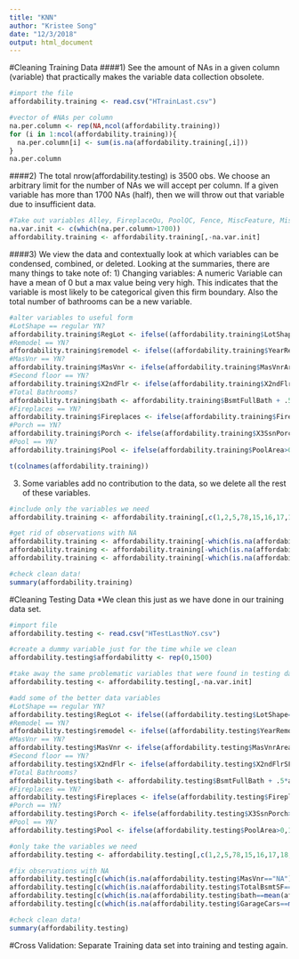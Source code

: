 ```yaml
---
title: "KNN"
author: "Kristee Song"
date: "12/3/2018"
output: html_document
---
```


#Cleaning Training Data
####1) See the amount of NAs in a given column (variable) that practically makes the variable data collection obsolete.
```r
#import the file
affordability.training <- read.csv("HTrainLast.csv")

#vector of #NAs per column
na.per.column <- rep(NA,ncol(affordability.training))
for (i in 1:ncol(affordability.training)){
  na.per.column[i] <- sum(is.na(affordability.training[,i]))
}
na.per.column
```
####2) The total nrow(affordability.testing) is 3500 obs. We choose an arbitrary limit for the number of NAs we will accept per column. If a given variable has more than 1700 NAs (half), then we will throw out that variable due to insufficient data.
```r
#Take out variables Alley, FireplaceQu, PoolQC, Fence, MiscFeature, MiscVal which have more than 1700 NAs
na.var.init <- c(which(na.per.column>1700))
affordability.training <- affordability.training[,-na.var.init]
```
####3) We view the data and contextually look at which variables can be condensed, combined, or deleted.
Looking at the summaries, there are many things to take note of:
1) Changing variables: A numeric Variable can have a mean of 0 but a max value being very high. This indicates that the variable is most likely to be categorical given this firm boundary. Also the total number of bathrooms can be a new variable.
```r
#alter variables to useful form
#LotShape == regular YN?
affordability.training$RegLot <- ifelse((affordability.training$LotShape=="Reg"),1,0)
#Remodel == YN?
affordability.training$remodel <- ifelse((affordability.training$YearRemodAdd - affordability.training$YearBuilt) == 0,0,1)
#MasVnr == YN?
affordability.training$MasVnr <- ifelse(affordability.training$MasVnrArea==0,0,1)
#Second floor == YN?
affordability.training$X2ndFlr <- ifelse(affordability.training$X2ndFlrSF==0,0,1)
#Total Bathrooms?
affordability.training$bath <- affordability.training$BsmtFullBath + .5*affordability.training$BsmtHalfBath + affordability.training$FullBath + .5*affordability.training$HalfBath
#Fireplaces == YN?
affordability.training$Fireplaces <- ifelse(affordability.training$Fireplaces>0,1,0)
#Porch == YN?
affordability.training$Porch <- ifelse(affordability.training$X3SsnPorch>0,1,0)
#Pool == YN?
affordability.training$Pool <- ifelse(affordability.training$PoolArea>0,1,0)

t(colnames(affordability.training))
```
3) Some variables add no contribution to the data, so we delete all the rest of these variables.
```r
#include only the variables we need
affordability.training <- affordability.training[,c(1,2,5,78,15,16,17,18,19,79,80,27,29,38,40,41,43,81,45,46,77,51,52,56,60,64,65,82,83,76)]

#get rid of observations with NA
affordability.training <- affordability.training[-which(is.na(affordability.training$MasVnr)),]
affordability.training <- affordability.training[-which(is.na(affordability.training$bath)),]
affordability.training <- affordability.training[-which(is.na(affordability.training$GarageCars)),]

#check clean data!
summary(affordability.training)
```

#Cleaning Testing Data
*We clean this just as we have done in our training data set.
```r
#import file
affordability.testing <- read.csv("HTestLastNoY.csv")

#create a dummy variable just for the time while we clean
affordability.testing$affordabilitty <- rep(0,1500)

#take away the same problematic variables that were found in testing data
affordability.testing <- affordability.testing[,-na.var.init]

#add some of the better data variables
#LotShape == regular YN?
affordability.testing$RegLot <- ifelse((affordability.testing$LotShape=="Reg"),1,0)
#Remodel == YN?
affordability.testing$remodel <- ifelse((affordability.testing$YearRemodAdd - affordability.testing$YearBuilt) == 0,0,1)
#MasVnr == YN?
affordability.testing$MasVnr <- ifelse(affordability.testing$MasVnrArea==0,0,1)
#Second floor == YN?
affordability.testing$X2ndFlr <- ifelse(affordability.testing$X2ndFlrSF==0,0,1)
#Total Bathrooms?
affordability.testing$bath <- affordability.testing$BsmtFullBath + .5*affordability.testing$BsmtHalfBath + affordability.testing$FullBath + .5*affordability.testing$HalfBath
#Fireplaces == YN?
affordability.testing$Fireplaces <- ifelse(affordability.testing$Fireplaces>0,1,0)
#Porch == YN?
affordability.testing$Porch <- ifelse(affordability.testing$X3SsnPorch>0,1,0)
#Pool == YN?
affordability.testing$Pool <- ifelse(affordability.testing$PoolArea>0,1,0)

#only take the variables we need
affordability.testing <- affordability.testing[,c(1,2,5,78,15,16,17,18,19,79,80,27,29,38,40,41,43,81,45,46,77,51,52,56,60,64,65,82,83)]

#fix observations with NA
affordability.testing[c(which(is.na(affordability.testing$MasVnr=="NA"))),10] <- 0 #if MasVnr NA, we assume they don't have one aka 0
affordability.testing[c(which(is.na(affordability.testing$TotalBsmtSF==mean(affordability.testing$TotalBsmtSF)))),14] <- 0 #replace NA with mean
affordability.testing[c(which(is.na(affordability.testing$bath==mean(affordability.testing$bath)))),18] <- 0 #replace NA with mean
affordability.testing[c(which(is.na(affordability.testing$GarageCars==mean(affordability.testing$GarageCars)))),25] <- 0 #replace NA with mean

#check clean data!
summary(affordability.testing)
```

#Cross Validation: Separate Training data set into training and testing again.
